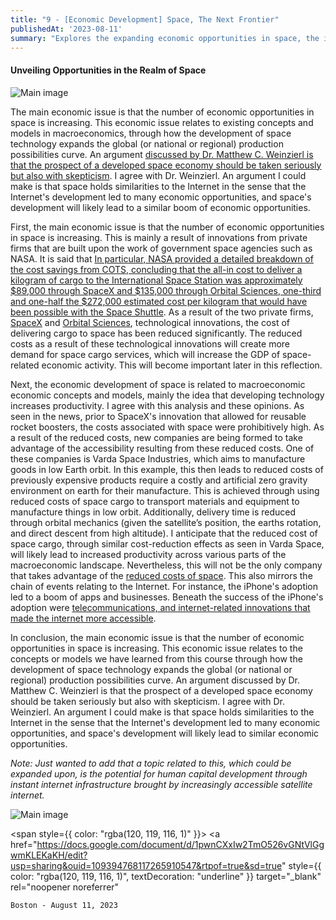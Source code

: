 ```yaml
---
title: "9 - [Economic Development] Space, The Next Frontier"
publishedAt: '2023-08-11'
summary: "Explores the expanding economic opportunities in space, the impact of private innovation on costs, and how space technology is reshaping global productivity and the production possibilities curve."
---
```

#### Unveiling Opportunities in the Realm of Space

<div style={{display: 'flex', justifyContent: 'center'}}>
  <img 
    src="/images/9-1.jpeg" 
    alt="Main image"
    style={{ width: '90%', maxWidth: '700px' }} 
  />
</div>

The main economic issue is that the number of economic opportunities in space is increasing. This economic issue relates to existing concepts and models in macroeconomics, through how the development of space technology expands the global (or national or regional) production possibilities curve. An argument [discussed by Dr. Matthew C. Weinzierl is that the prospect of a developed space economy should be taken seriously but also with skepticism](https://www.hbs.edu/ris/Publication%20Files/jep.32.2.173_Space,%20the%20Final%20Economic%20Frontier_413bf24d-42e6-4cea-8cc5-a0d2f6fc6a70.pdf). I agree with Dr. Weinzierl. An argument I could make is that space holds similarities to the Internet in the sense that the Internet's development led to many economic opportunities, and space's development will likely lead to a similar boom of economic opportunities.

First, the main economic issue is that the number of economic opportunities in space is increasing. This is mainly a result of innovations from private firms that are built upon the work of government space agencies such as NASA. It is said that [In particular, NASA provided a detailed breakdown of the cost savings from COTS, concluding that the all-in cost to deliver a kilogram of cargo to the International Space Station was approximately \$89,000 through SpaceX and \$135,000 through Orbital Sciences, one-third and one-half the \$272,000 estimated cost per kilogram that would have been possible with the Space Shuttle](https://www.hbs.edu/ris/Publication%20Files/jep.32.2.173_Space,%20the%20Final%20Economic%20Frontier_413bf24d-42e6-4cea-8cc5-a0d2f6fc6a70.pdf). As a result of the two private firms, [SpaceX](https://www.spacex.com/) and [Orbital Sciences](https://www.northropgrumman.com/space/orbital-sciences), technological innovations, the cost of delivering cargo to space has been reduced significantly. The reduced costs as a result of these technological innovations will create more demand for space cargo services, which will increase the GDP of space-related economic activity. This will become important later in this reflection.

Next, the economic development of space is related to macroeconomic economic concepts and models, mainly the idea that developing technology increases productivity. I agree with this analysis and these opinions. As seen in the news, prior to SpaceX's innovation that allowed for reusable rocket boosters, the costs associated with space were prohibitively high. As a result of the reduced costs, new companies are being formed to take advantage of the accessibility resulting from these reduced costs. One of these companies is Varda Space Industries, which aims to manufacture goods in low Earth orbit. In this example, this then leads to reduced costs of previously expensive products require a costly and artificial zero gravity environment on earth for their manufacture. This is achieved through using reduced costs of space cargo to transport materials and equipment to manufacture things in low orbit. Additionally, delivery time is reduced through orbital mechanics (given the satellite’s position, the earths rotation, and direct descent from high altitude). I anticipate that the reduced cost of space cargo, through similar cost-reduction effects as seen in Varda Space, will likely lead to increased productivity across various parts of the macroeconomic landscape. Nevertheless, this will not be the only company that takes advantage of the [reduced costs of space](https://www.nbcnews.com/science/space/space-launch-costs-growing-business-industry-rcna23488). This also mirrors the chain of events relating to the Internet. For instance, the iPhone's adoption led to a boom of apps and businesses. Beneath the success of the iPhone's adoption were [telecommunications, and internet-related innovations that made the internet more accessible](https://www.wired.com/2013/07/five-years-of-the-app-store/).

In conclusion, the main economic issue is that the number of economic opportunities in space is increasing. This economic issue relates to the concepts or models we have learned from this course through how the development of space technology expands the global (or national or regional) production possibilities curve. An argument discussed by Dr. Matthew C. Weinzierl is that the prospect of a developed space economy should be taken seriously but also with skepticism. I agree with Dr. Weinzierl. An argument I could make is that space holds similarities to the Internet in the sense that the Internet's development led to many economic opportunities, and space's development will likely lead to similar economic opportunities.

*Note: Just wanted to add that a topic related to this, which could be expanded upon, is the potential for human capital development through instant internet infrastructure brought by increasingly accessible satellite internet.*

<div style={{display: 'flex', justifyContent: 'center'}}>
  <img 
    src="/images/9-2.gif" 
    alt="Main image"
    style={{ width: '90%', maxWidth: '700px' }} 
  />
</div>

<span style={{ color: "rgba(120, 119, 116, 1)" }}>
  <a
    href="https://docs.google.com/document/d/1pwnCXxIw2TmO526vGNtVlGgwmKLEKaKH/edit?usp=sharing&ouid=109394768117265910547&rtpof=true&sd=true"
    style={{
      color: "rgba(120, 119, 116, 1)",
      textDecoration: "underline"
    }}
    target="_blank"
    rel="noopener noreferrer"
  >
    Boston - August 11, 2023
  </a>
</span>